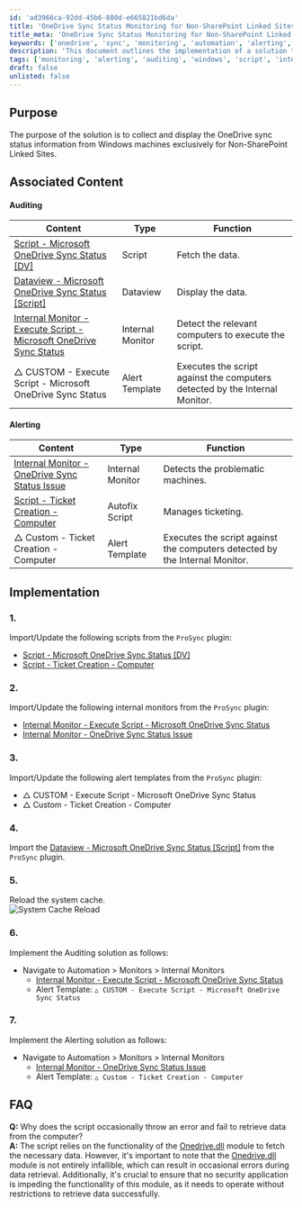 ```yaml
---
id: 'ad3966ca-92dd-45b6-880d-e665821bd6da'
title: 'OneDrive Sync Status Monitoring for Non-SharePoint Linked Sites'
title_meta: 'OneDrive Sync Status Monitoring for Non-SharePoint Linked Sites'
keywords: ['onedrive', 'sync', 'monitoring', 'automation', 'alerting', 'auditing']
description: 'This document outlines the implementation of a solution to collect and display OneDrive sync status information from Windows machines, specifically for Non-SharePoint Linked Sites. It includes associated content for auditing and alerting, as well as a detailed implementation guide and FAQs regarding potential errors in data retrieval.'
tags: ['monitoring', 'alerting', 'auditing', 'windows', 'script', 'internal-monitor', 'ticketing']
draft: false
unlisted: false
---
```

## Purpose

The purpose of the solution is to collect and display the OneDrive sync status information from Windows machines exclusively for Non-SharePoint Linked Sites.

## Associated Content

#### Auditing

| Content                                                                 | Type           | Function                                                   |
|-------------------------------------------------------------------------|----------------|------------------------------------------------------------|
| [Script - Microsoft OneDrive Sync Status [DV]](https://proval.itglue.com/DOC-5078775-14227796) | Script         | Fetch the data.                                           |
| [Dataview - Microsoft OneDrive Sync Status [Script]](https://proval.itglue.com/DOC-5078775-14227800) | Dataview       | Display the data.                                         |
| [Internal Monitor - Execute Script - Microsoft OneDrive Sync Status](https://proval.itglue.com/DOC-5078775-14241947) | Internal Monitor | Detect the relevant computers to execute the script.     |
| △ CUSTOM - Execute Script - Microsoft OneDrive Sync Status              | Alert Template | Executes the script against the computers detected by the Internal Monitor. |

#### Alerting

| Content                                                                 | Type           | Function                                                   |
|-------------------------------------------------------------------------|----------------|------------------------------------------------------------|
| [Internal Monitor - OneDrive Sync Status Issue](https://proval.itglue.com/DOC-5078775-15373743) | Internal Monitor | Detects the problematic machines.                          |
| [Script - Ticket Creation - Computer](https://proval.itglue.com/DOC-5078775-9098338) | Autofix Script | Manages ticketing.                                        |
| △ Custom - Ticket Creation - Computer                                     | Alert Template | Executes the script against the computers detected by the Internal Monitor. |

## Implementation

### 1.
Import/Update the following scripts from the `ProSync` plugin:
- [Script - Microsoft OneDrive Sync Status [DV]](https://proval.itglue.com/DOC-5078775-14227796)  
- [Script - Ticket Creation - Computer](https://proval.itglue.com/DOC-5078775-9098338)  

### 2.
Import/Update the following internal monitors from the `ProSync` plugin:
- [Internal Monitor - Execute Script - Microsoft OneDrive Sync Status](https://proval.itglue.com/DOC-5078775-14241947)  
- [Internal Monitor - OneDrive Sync Status Issue](https://proval.itglue.com/DOC-5078775-15373743)  

### 3.
Import/Update the following alert templates from the `ProSync` plugin:
- △ CUSTOM - Execute Script - Microsoft OneDrive Sync Status  
- △ Custom - Ticket Creation - Computer  

### 4.
Import the [Dataview - Microsoft OneDrive Sync Status [Script]](https://proval.itglue.com/DOC-5078775-14227800) from the `ProSync` plugin.

### 5.
Reload the system cache.  
![System Cache Reload](../../static/img/Microsoft-OneDrive-Sync-Status/image_1.png)

### 6.
Implement the Auditing solution as follows:
- Navigate to Automation > Monitors > Internal Monitors
  - [Internal Monitor - Execute Script - Microsoft OneDrive Sync Status](https://proval.itglue.com/DOC-5078775-14241947)  
  - Alert Template: `△ CUSTOM - Execute Script - Microsoft OneDrive Sync Status`

### 7.
Implement the Alerting solution as follows:
- Navigate to Automation > Monitors > Internal Monitors
  - [Internal Monitor - OneDrive Sync Status Issue](https://proval.itglue.com/DOC-5078775-15373743)  
  - Alert Template: `△ Custom - Ticket Creation - Computer`

## FAQ

**Q:** Why does the script occasionally throw an error and fail to retrieve data from the computer?  
**A:** The script relies on the functionality of the [Onedrive.dll](https://github.com/rodneyviana/ODSyncService) module to fetch the necessary data. However, it's important to note that the [Onedrive.dll](https://github.com/rodneyviana/ODSyncService) module is not entirely infallible, which can result in occasional errors during data retrieval. Additionally, it's crucial to ensure that no security application is impeding the functionality of this module, as it needs to operate without restrictions to retrieve data successfully.











